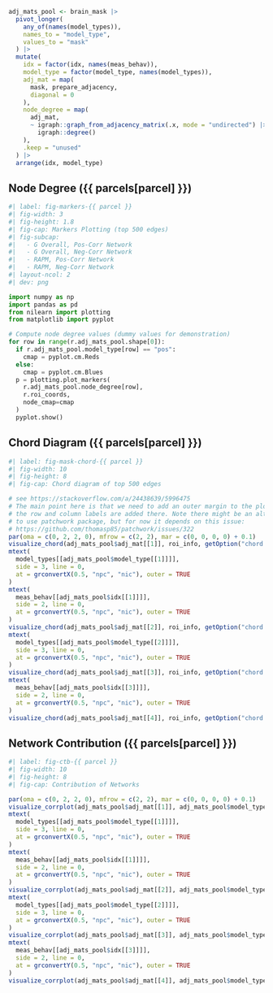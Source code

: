 ```r
adj_mats_pool <- brain_mask |>
  pivot_longer(
    any_of(names(model_types)),
    names_to = "model_type",
    values_to = "mask"
  ) |>
  mutate(
    idx = factor(idx, names(meas_behav)),
    model_type = factor(model_type, names(model_types)),
    adj_mat = map(
      mask, prepare_adjacency,
      diagonal = 0
    ),
    node_degree = map(
      adj_mat,
      ~ igraph::graph_from_adjacency_matrix(.x, mode = "undirected") |>
        igraph::degree()
    ),
    .keep = "unused"
  ) |>
  arrange(idx, model_type)
```

## Node Degree ({{ parcels[parcel] }}) {.smaller}

```python
#| label: fig-markers-{{ parcel }}
#| fig-width: 3
#| fig-height: 1.8
#| fig-cap: Markers Plotting (top 500 edges)
#| fig-subcap:
#|   - G Overall, Pos-Corr Network
#|   - G Overall, Neg-Corr Network
#|   - RAPM, Pos-Corr Network
#|   - RAPM, Neg-Corr Network
#| layout-ncol: 2
#| dev: png

import numpy as np
import pandas as pd
from nilearn import plotting
from matplotlib import pyplot

# Compute node degree values (dummy values for demonstration)
for row in range(r.adj_mats_pool.shape[0]):
  if r.adj_mats_pool.model_type[row] == "pos":
    cmap = pyplot.cm.Reds
  else:
    cmap = pyplot.cm.Blues
  p = plotting.plot_markers(
    r.adj_mats_pool.node_degree[row], 
    r.roi_coords, 
    node_cmap=cmap
  )
  pyplot.show()
```

## Chord Diagram ({{ parcels[parcel] }}) {.smaller}

```r
#| label: fig-mask-chord-{{ parcel }}
#| fig-width: 10
#| fig-height: 8
#| fig-cap: Chord diagram of top 500 edges

# see https://stackoverflow.com/a/24438639/5996475
# The main point here is that we need to add an outer margin to the plot so that
# the row and column labels are added there. Note there might be an alternative way
# to use patchwork package, but for now it depends on this issue:
# https://github.com/thomasp85/patchwork/issues/322
par(oma = c(0, 2, 2, 0), mfrow = c(2, 2), mar = c(0, 0, 0, 0) + 0.1)
visualize_chord(adj_mats_pool$adj_mat[[1]], roi_info, getOption("chord.link.val"))
mtext(
  model_types[[adj_mats_pool$model_type[[1]]]],
  side = 3, line = 0,
  at = grconvertX(0.5, "npc", "nic"), outer = TRUE
)
mtext(
  meas_behav[[adj_mats_pool$idx[[1]]]],
  side = 2, line = 0,
  at = grconvertY(0.5, "npc", "nic"), outer = TRUE
)
visualize_chord(adj_mats_pool$adj_mat[[2]], roi_info, getOption("chord.link.val"))
mtext(
  model_types[[adj_mats_pool$model_type[[2]]]],
  side = 3, line = 0,
  at = grconvertX(0.5, "npc", "nic"), outer = TRUE
)
visualize_chord(adj_mats_pool$adj_mat[[3]], roi_info, getOption("chord.link.val"))
mtext(
  meas_behav[[adj_mats_pool$idx[[3]]]],
  side = 2, line = 0,
  at = grconvertY(0.5, "npc", "nic"), outer = TRUE
)
visualize_chord(adj_mats_pool$adj_mat[[4]], roi_info, getOption("chord.link.val"))
```

## Network Contribution  ({{ parcels[parcel] }})  {.smaller}

```r
#| label: fig-ctb-{{ parcel }}
#| fig-width: 10
#| fig-height: 8
#| fig-cap: Contribution of Networks

par(oma = c(0, 2, 2, 0), mfrow = c(2, 2), mar = c(0, 0, 0, 0) + 0.1)
visualize_corrplot(adj_mats_pool$adj_mat[[1]], adj_mats_pool$model_type[[1]], roi_info$label)
mtext(
  model_types[[adj_mats_pool$model_type[[1]]]],
  side = 3, line = 0,
  at = grconvertX(0.5, "npc", "nic"), outer = TRUE
)
mtext(
  meas_behav[[adj_mats_pool$idx[[1]]]],
  side = 2, line = 0,
  at = grconvertY(0.5, "npc", "nic"), outer = TRUE
)
visualize_corrplot(adj_mats_pool$adj_mat[[2]], adj_mats_pool$model_type[[2]], roi_info$label)
mtext(
  model_types[[adj_mats_pool$model_type[[2]]]],
  side = 3, line = 0,
  at = grconvertX(0.5, "npc", "nic"), outer = TRUE
)
visualize_corrplot(adj_mats_pool$adj_mat[[3]], adj_mats_pool$model_type[[3]], roi_info$label)
mtext(
  meas_behav[[adj_mats_pool$idx[[3]]]],
  side = 2, line = 0,
  at = grconvertY(0.5, "npc", "nic"), outer = TRUE
)
visualize_corrplot(adj_mats_pool$adj_mat[[4]], adj_mats_pool$model_type[[4]], roi_info$label)
```
